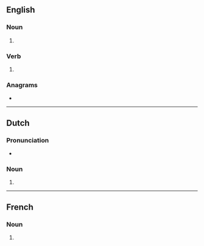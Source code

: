 ==English==

===Noun===
{{head|en|noun form}}

# {{plural of|en|marinade}}

===Verb===
{{head|en|verb form}}

# {{en-third-person singular of|marinade}}

===Anagrams===
* {{anagrams|en|a=aadeimnrs|Madeirans|marsdenia}}

----

==Dutch==

===Pronunciation===
* {{audio|nl|Nl-marinades.ogg|Audio}}

===Noun===
{{head|nl|noun form}}

# {{plural of|nl|marinade}}

----

==French==

===Noun===
{{head|fr|noun form|g=f}}

# {{plural of|fr|marinade}}